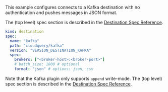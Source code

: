 This example configures connects to a Kafka destination with no authentication and pushes messages in JSON format.

The (top level) spec section is described in the [Destination Spec Reference](/docs/reference/destination-spec).

```yaml copy
kind: destination
spec:
  name: "kafka"
  path: "cloudquery/kafka"
  version: "VERSION_DESTINATION_KAFKA"
  spec:
    brokers: ["<broker-host>:<broker-port>"]
    # batch_size: 1000 # optional
    format: "json" # options: json, csv
```

Note that the Kafka plugin only supports `append` write-mode. The (top level) spec section is described in the [Destination Spec Reference](/docs/reference/destination-spec).
